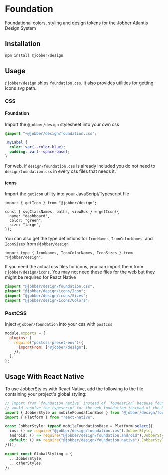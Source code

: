 # Foundation

Foundational colors, styling and design tokens for the Jobber Atlantis Design
System

## Installation

```sh
npm install @jobber/design
```

## Usage

`@jobber/design` ships `foundation.css`. It also provides utilities for getting
icons svg path.

### CSS

#### Foundation

Import the `@jobber/design` stylesheet into your own css

```css
@import "~@jobber/design/foundation.css";

.myLabel {
  color: var(--color-blue);
  padding: var(--space-base);
}
```

For web, if `design/foundation.css` is already included you do not need to
`design/foundation.css` in every css files that needs it.

#### icons

Import the `getIcon` utility into your JavaScript/Typescript file

```tsx
import { getIcon } from "@jobber/design";

const { svgClassNames, paths, viewBox } = getIcon({
  name: "dashboard",
  color: "green",
  size: "large",
});
```

You can also get the type definitions for `IconNames`, `IconColorNames`, and
`IconSizes` from `@jobber/design`

```tsx
import type { IconNames, IconColorNames, IconSizes } from "@jobber/design";
```

If you need the actual css files for icons, you can import them from
`@jobber/design/icons`. You may not need these files for the web but they might
be required for React Native

```css
@import "@jobber/design/foundation.css";
@import "@jobber/design/icons/Icon";
@import "@jobber/design/icons/Sizes";
@import "@jobber/design/icons/Colors";
```

### PostCSS

Inject `@jobber/foundation` into your css with `postcss`

```js
module.exports = {
  plugins: [
    require("postcss-preset-env")({
      importFrom: ["@jobber/design"],
    }),
  ],
};
```

## Usage With React Native

To use JobberStyles with React Native, add the following to the file containing
your project's global styling:

```ts
// Import from `foundation.native` instead of `foundation` because foundation
// would resolve the typescript for the web foundation instead of the React Native version.
import { JobberStyle as mobileFoundationBase } from "@jobber/design/foundation.native";
import { Platform } from "react-native";

const JobberStyle: typeof mobileFoundationBase = Platform.select({
  ios: () => require("@jobber/design/foundation.ios").JobberStyle,
  android: () => require("@jobber/design/foundation.android").JobberStyle,
  default: () => require("@jobber/design/foundation.native").JobberStyle,
})();

export const GlobalStyling = {
  ...JobberStyle,
  ...otherStyles,
};
```

